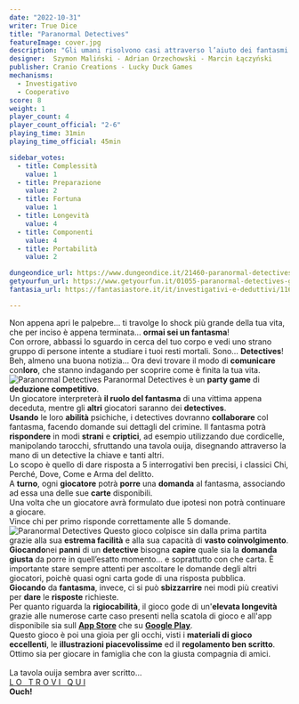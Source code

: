 ```yaml
---
date: "2022-10-31"
writer: True Dice
title: "Paranormal Detectives"
featureImage: cover.jpg
description: "Gli umani risolvono casi attraverso l’aiuto dei fantasmi!"
designer:  Szymon Maliński - Adrian Orzechowski - Marcin Łączyński
publisher: Cranio Creations - Lucky Duck Games
mechanisms:
  - Investigativo
  - Cooperativo
score: 8
weight: 1
player_count: 4
player_count_official: "2-6"
playing_time: 31min
playing_time_official: 45min

sidebar_votes:
  - title: Complessità
    value: 1
  - title: Preparazione
    value: 2
  - title: Fortuna
    value: 1
  - title: Longevità
    value: 4
  - title: Componenti
    value: 4
  - title: Portabilità
    value: 2

dungeondice_url: https://www.dungeondice.it/21460-paranormal-detectives.html
getyourfun_url: https://www.getyourfun.it/01055-paranormal-detectives-giochi-di-investigazione.html?fast_search=fs
fantasia_url: https://fantasiastore.it/it/investigativi-e-deduttivi/11609-paranormal-detectives.html

---
```


<Setting>
  Non appena apri le palpebre… ti travolge lo shock più grande della tua vita, che per inciso è appena terminata… <strong>ormai sei un fantasma</strong>! <br/>
Con orrore, abbassi lo sguardo in cerca del tuo corpo e vedi uno strano gruppo di persone intente a studiare i tuoi resti mortali. Sono… <strong>Detectives</strong>! <br/>
Beh, almeno una buona notizia… Ora devi trovare il modo di <strong>comunicare </strong>con<strong>loro</strong>, che stanno indagando per scoprire come è finita la tua vita.
</Setting>

<img src="./game1.jpg" alt="Paranormal Detectives" />

<Rules>
 Paranormal Detectives è un <strong>party game</strong> di <strong>deduzione competitivo</strong>. <br />
Un giocatore interpreterà <strong>il ruolo del fantasma</strong> di una vittima appena deceduta, mentre gli <strong>altri</strong> giocatori saranno dei <strong>detectives</strong>.<br/>
<strong>Usando</strong> le loro <strong>abilità</strong> psichiche, i detectives dovranno <strong>collaborare</strong> col fantasma, facendo domande sui dettagli del crimine. Il fantasma potrà <strong>rispondere</strong> in modi <strong>strani</strong> e <strong>criptici</strong>, ad esempio utilizzando due cordicelle, manipolando tarocchi, sfruttando una tavola ouija, disegnando attraverso la mano di un detective la chiave e tanti altri.<br/>
Lo scopo è quello di dare risposta a 5 interrogativi ben precisi, i classici Chi, Perché, Dove, Come e Arma del delitto.<br />
A <strong>turno</strong>, ogni <strong>giocatore</strong> potrà <strong>porre</strong> una <strong>domanda</strong> al fantasma, associando ad essa una delle sue <strong>carte</strong> disponibili.<br/>
Una volta che un giocatore avrà formulato due ipotesi non potrà continuare a giocare.<br/>
Vince chi per primo risponde correttamente alle 5 domande.
</Rules>

<img src="./game2.jpg" alt="Paranormal Detectives" />

<Feedback>
  Questo gioco colpisce sin dalla prima partita grazie alla sua <strong>estrema facilità</strong> e alla sua capacità di <strong>vasto coinvolgimento</strong>.<br/>
<strong>Giocando</strong>nei <strong>panni</strong> di un <strong>detective</strong> bisogna <strong>capire</strong> quale sia la <strong>domanda giusta</strong> da porre in quell’esatto momento… e soprattutto con che carta. È importante stare sempre attenti per ascoltare le domande degli altri giocatori, poichè quasi ogni carta gode di una risposta pubblica.<br/>
<strong>Giocando</strong> da <strong>fantasma</strong>, invece, ci si può <strong>sbizzarrire</strong> nei modi più creativi per <strong>dare</strong> le <strong>risposte</strong> richieste.<br/>
Per quanto riguarda la <strong>rigiocabilità</strong>, il gioco gode di un'<strong>elevata longevità</strong> grazie alle numerose carte caso presenti nella scatola di gioco e all'app disponibile sia sull <a href="https://apps.apple.com/it/app/paranormal-detectives/id1484425840"><strong>App Store</strong></a> che su <a href="https://play.google.com/store/apps/details?id=com.luckyduckgames.paranormaldetectives&hl=it&gl=US"><strong>Google Play</strong></a>.<br/>
Questo gioco è poi una gioia per gli occhi, visti i <strong>materiali di gioco eccellenti</strong>, le <strong>illustrazioni piacevolissime</strong> ed il <strong>regolamento ben scritto</strong>. Ottimo sia per giocare in famiglia che con la giusta compagnia di amici.<br/>
<br/>
La tavola ouija sembra aver scritto… <br/>
  <a href="https://www.dungeondice.it/21460-paranormal-detectives.html?dda=9A5FB278F"> L O &nbsp; T R O V I &nbsp; Q U I </a>
 <br/><strong>Ouch!</strong>
</Feedback>



